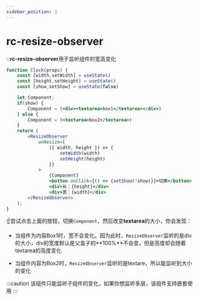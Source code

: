 ```yaml
---
sidebar_position: 3
---
```


# rc-resize-observer


:bulb:**rc-resize-observer**用于监听组件的宽高变化

```jsx live
function Clock(props) {
    const [width,setWidth] = useState()
    const [height,setHeight] = useState()
    const [show,setShow] = useState(false)

    let Component;
    if(show) {
        Component = (<div><textarea>box1</textarea></div>)
    } else {
        Component = (<textarea>box2</textarea>)
    }
    return (
        <ResizeObserver
            onResize={
                ({ width, height }) => {
                    setWidth(width)
                    setHeight(height)
                }}
            >
                {Component}
                <button onClick={() => {setShow(!show)}}>切换</button>
                <div>长：{height}</div>
                <div>宽：{width}</div>
        </ResizeObserver>
    );
}
```
:point_up:尝试点击上面的按钮，切换`Component`，然后改变**textarea**的大小，你会发现：

* 当组件为内容Box1时，宽不会变化。因为此时，`ResizeObserver`监听的是div的大小，div的宽度默认是父盒子的**100%**不会变，但是高度却会随着textarea的高度变化

* 当组件内容为Box2时，`ResizeObserver`监听的是textare，所以能监听到大小的变化

:::caution
该组件只能监听子组件的变化，如果你想监听多层，该组件支持嵌套使用
:::

